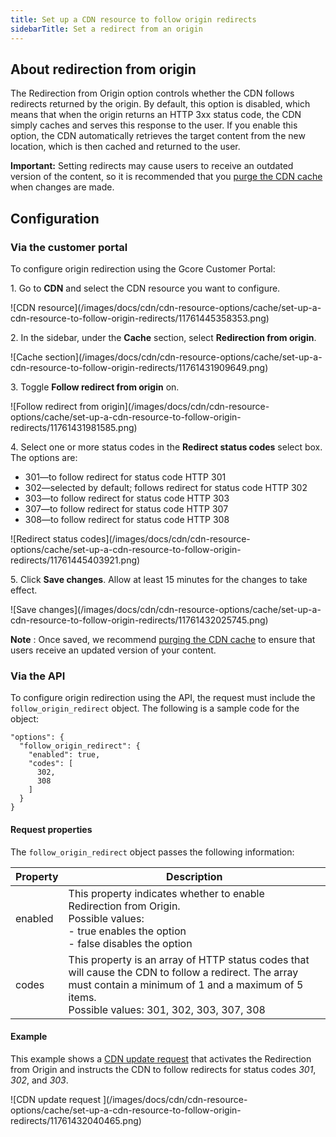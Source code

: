 ---
title: Set up a CDN resource to follow origin redirects
sidebarTitle: Set a redirect from an origin
---

## About redirection from origin

The Redirection from Origin option controls whether the CDN follows redirects returned by the origin. By default, this option is disabled, which means that when the origin returns an HTTP 3xx status code, the CDN simply caches and serves this response to the user. If you enable this option, the CDN automatically retrieves the target content from the new location, which is then cached and returned to the user.

**Important:** Setting redirects may cause users to receive an outdated version of the content, so it is recommended that you [purge the CDN cache](/cdn/clear-cdn-resource-cache-by-url-pattern-or-all) when changes are made.

## Configuration

### Via the customer portal

To configure origin redirection using the Gcore Customer Portal:

1\. Go to **CDN** and select the CDN resource you want to configure.


<Frame>![CDN resource](/images/docs/cdn/cdn-resource-options/cache/set-up-a-cdn-resource-to-follow-origin-redirects/11761445358353.png)</Frame>



2\. In the sidebar, under the **Cache** section, select **Redirection from origin**.


<Frame>![Cache section](/images/docs/cdn/cdn-resource-options/cache/set-up-a-cdn-resource-to-follow-origin-redirects/11761431909649.png)</Frame>



3\. Toggle **Follow redirect from origin** on.


<Frame>![Follow redirect from origin](/images/docs/cdn/cdn-resource-options/cache/set-up-a-cdn-resource-to-follow-origin-redirects/11761431981585.png)</Frame>



4\. Select one or more status codes in the **Redirect status codes** select box. The options are:

  * 301—to follow redirect for status code HTTP 301
  * 302—selected by default; follows redirect for status code HTTP 302
  * 303—to follow redirect for status code HTTP 303
  * 307—to follow redirect for status code HTTP 307
  * 308—to follow redirect for status code HTTP 308


<Frame>![Redirect status codes](/images/docs/cdn/cdn-resource-options/cache/set-up-a-cdn-resource-to-follow-origin-redirects/11761445403921.png)</Frame>



5\. Click **Save changes**. Allow at least 15 minutes for the changes to take effect.


<Frame>![Save changes](/images/docs/cdn/cdn-resource-options/cache/set-up-a-cdn-resource-to-follow-origin-redirects/11761432025745.png)</Frame>



**Note** : Once saved, we recommend [purging the CDN cache](/cdn/clear-cdn-resource-cache-by-url-pattern-or-all) to ensure that users receive an updated version of your content.

### Via the API

To configure origin redirection using the API, the request must include the `follow_origin_redirect` object. The following is a sample code for the object:
    
    
```
"options": {  
  "follow_origin_redirect": {  
    "enabled": true,  
    "codes": [  
      302,  
      308  
    ]  
  }  
}
```

#### Request properties

The `follow_origin_redirect` object passes the following information:

**Property** | **Description**  
---|---  
enabled | This property indicates whether to enable Redirection from Origin.<br/>Possible values:<br/> - true enables the option<br/> - false disables the option
codes | This property is an array of HTTP status codes that will cause the CDN to follow a redirect. The array must contain a minimum of 1 and a maximum of 5 items.<br/>Possible values: 301, 302, 303, 307, 308  
  
#### Example

This example shows a [CDN update request](https://api.gcore.com/docs/cdn#tag/Resources/operation/change_cdn_resource) that activates the Redirection from Origin and instructs the CDN to follow redirects for status codes _301_, _302_, and _303_.


<Frame>![CDN update request ](/images/docs/cdn/cdn-resource-options/cache/set-up-a-cdn-resource-to-follow-origin-redirects/11761432040465.png)</Frame>